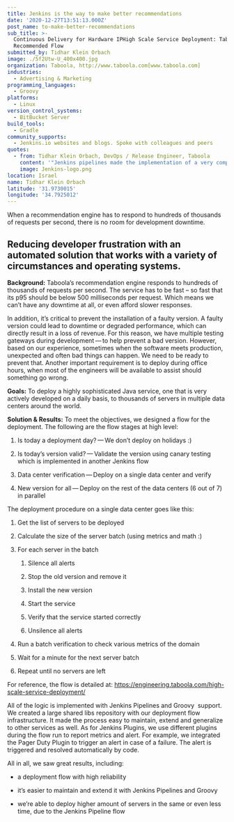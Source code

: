 ```yaml
---
title: Jenkins is the way to make better recommendations
date: '2020-12-27T13:51:13.000Z'
post_name: to-make-better-recommendations
sub_title: >-
  Continuous Delivery for Hardware IPHigh Scale Service Deployment: Taboola’s
  Recommended Flow
submitted_by: Tidhar Klein Orbach
image: ./5f2Utw-U_400x400.jpg
organization: Taboola, http://www.taboola.com[www.taboola.com]
industries:
  - Advertising & Marketing
programming_languages:
  - Groovy
platforms:
  - Linux
version_control_systems:
  - BitBucket Server
build_tools:
  - Gradle
community_supports:
  - Jenkins.io websites and blogs. Spoke with colleagues and peers
quotes:
  - from: Tidhar Klein Orbach, DevOps / Release Engineer, Taboola
    content: '"Jenkins pipelines made the implementation of a very complex flow easy."'
    image: Jenkins-logo.png
location: Israel
name: Tidhar Klein Orbach
latitude: '31.9730015'
longitude: '34.7925012'
---
```

When a recommendation engine has to respond to hundreds of thousands of requests per second, there is no room for development downtime.

## Reducing developer frustration with an automated solution that works with a variety of circumstances and operating systems.

**Background:** Taboola’s recommendation engine responds to hundreds of thousands of requests per second. The service has to be fast – so fast that its p95 should be below 500 milliseconds per request. Which means we can’t have any downtime at all, or even afford slower responses.

In addition, it’s critical to prevent the installation of a faulty version. A faulty version could lead to downtime or degraded performance, which can directly result in a loss of revenue. For this reason, we have multiple testing gateways during development — to help prevent a bad version. However, based on our experience, sometimes when the software meets production, unexpected and often bad things can happen. We need to be ready to prevent that. Another important requirement is to deploy during office hours, when most of the engineers will be available to assist should something go wrong.

**Goals:** To deploy a highly sophisticated Java service, one that is very actively developed on a daily basis, to thousands of servers in multiple data centers around the world.

<Testimonal idx="0" />

**Solution & Results:** To meet the objectives, we designed a flow for the deployment. The following are the flow stages at high level:

1.  Is today a deployment day? — We don’t deploy on holidays :)

2.  Is today’s version valid? — Validate the version using canary testing which is implemented in another Jenkins flow

3.  Data center verification — Deploy on a single data center and verify

4.  New version for all — Deploy on the rest of the data centers (6 out of 7) in parallel

The deployment procedure on a single data center goes like this:

1.  Get the list of servers to be deployed

2.  Calculate the size of the server batch (using metrics and math :)

3.  For each server in the batch

    1.  Silence all alerts

    2.  Stop the old version and remove it

    3.  Install the new version

    4.  Start the service

    5.  Verify that the service started correctly

    6.  Unsilence all alerts

4.  Run a batch verification to check various metrics of the domain

5.  Wait for a minute for the next server batch

6.  Repeat until no servers are left

For reference, the flow is detailed at: <a href="https://engineering.taboola.com/high-scale-service-deployment/" class="bare">https://engineering.taboola.com/high-scale-service-deployment/</a>

All of the logic is implemented with Jenkins Pipelines and Groovy  support. We created a large shared libs repository with our deployment flow infrastructure. It made the process easy to maintain, extend and generalize to other services as well. As for Jenkins Plugins, we use different plugins during the flow run to report metrics and alert. For example, we integrated the Pager Duty Plugin to trigger an alert in case of a failure. The alert is triggered and resolved automatically by code.

All in all, we saw great results, including:

-   a deployment flow with high reliability

-   it’s easier to maintain and extend it with Jenkins Pipelines and Groovy

-   we’re able to deploy higher amount of servers in the same or even less time, due to the Jenkins Pipeline flow
